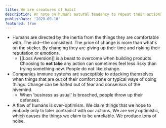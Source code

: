 ```yaml
---
title: We are creatures of habit
description: An note on humans natural tendancy to repeat their actions.
publishDate: '2020-09-10'
featured: true
---
```

- Humans are directed by the inertia from the things they are comfortable with. The old––the consistent. The price of change is more than what's on the sticker. By changing they are giving up their time and risking their reputation or emotions.
    - [[Loss Aversion]] is a beast to overcome when building products. Choosing to **not take** any action can sometimes feel less risky than trying something new. People do not like change.
- Companies immune systems are susceptible to attacking themselves when things that are out of their comfort zone or typical ways of doing things. Change can be halted out of fear and consensus of the hivemind.
    - When 'business as usual' is breached, people throw up their defenses.
- A flaw of humans is over-optimism. We claim things that we hope to embody only to later contradict with our actions. We are very optimistic, which causes the things we claim to be unreliable. We produce tons of noise.
